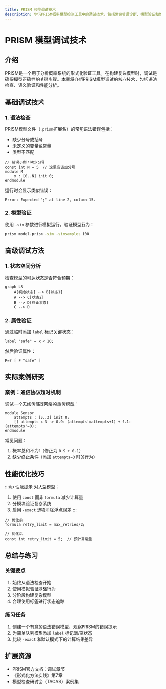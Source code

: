 ```yaml
---
title: PRISM 模型调试技术
description: 学习PRISM概率模型检测工具中的调试技术，包括常见错误诊断、模型验证和性能优化方法。
---
```


# PRISM 模型调试技术

## 介绍
PRISM是一个用于分析概率系统的形式化验证工具。在构建复杂模型时，调试是确保模型正确性的关键步骤。本章将介绍PRISM模型调试的核心技术，包括语法检查、语义验证和性能分析。

## 基础调试技术

### 1. 语法检查
PRISM模型文件（`.prism`扩展名）的常见语法错误包括：
- 缺少分号或括号
- 未定义的变量或常量
- 类型不匹配

```prism
// 错误示例：缺少分号
const int N = 5  // 这里应该加分号
module M
    x : [0..N] init 0;
endmodule
```

运行时会显示类似错误：
```
Error: Expected ";" at line 2, column 15.
```

### 2. 模型验证
使用 `-sim` 参数进行模拟运行，验证模型行为：

```bash
prism model.prism -sim -simsamples 100
```

## 高级调试方法

### 1. 状态空间分析
检查模型的可达状态是否符合预期：

```mermaid
graph LR
    A[初始状态] --> B[状态1]
    A --> C[状态2]
    B --> D[终止状态]
    C --> D
```

### 2. 属性验证
通过临时添加 `label` 标记关键状态：

```prism
label "safe" = x < 10;
```

然后验证属性：
```prism
P=? [ F "safe" ]
```

## 实际案例研究

### 案例：通信协议超时机制
调试一个无线传感器网络的重传模型：

```prism
module Sensor
    attempts : [0..3] init 0;
    [] attempts < 3 -> 0.9: (attempts'=attempts+1) + 0.1: (attempts'=0);
endmodule
```

常见问题：
1. 概率总和不为1（修正为 `0.9 + 0.1`）
2. 缺少终止条件（添加 `attempts=3` 时的行为）

## 性能优化技巧

:::tip 性能提示
对大型模型：
1. 使用 `const` 而非 `formula` 减少计算量
2. 分模块验证复杂系统
3. 启用 `-exact` 选项消除浮点误差
:::

```prism
// 优化前
formula retry_limit = max_retries/2;

// 优化后
const int retry_limit = 5;  // 预计算常量
```

## 总结与练习

### 关键要点
1. 始终从语法检查开始
2. 使用模拟验证基础行为
3. 分阶段构建复杂模型
4. 合理使用标签进行状态追踪

### 练习任务
1. 创建一个有意的语法错误模型，观察PRISM的错误提示
2. 为简单队列模型添加 `label` 标记满/空状态
3. 比较 `-exact` 和默认模式下的计算结果差异

## 扩展资源
- PRISM官方文档：调试章节
- 《形式化方法实践》第7章
- 模型检查研讨会（TACAS）案例集